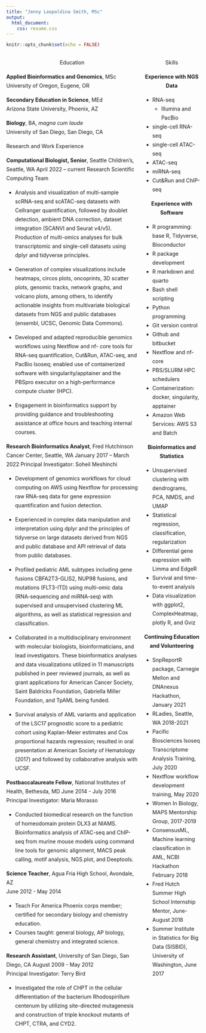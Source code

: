 ```yaml
---
title: "Jenny Leopoldina Smith, MSc"
output: 
  html_document:
    css: resume.css
---
```


```r
knitr::opts_chunk$set(echo = FALSE)
```


<!-- https://bookdown.org/yihui/rmarkdown-cookbook/multi-column.html -->
<!-- https://rstudio4edu.github.io/rstudio4edu-book/make-distill.html -->
<!-- https://emilyriederer.netlify.app/post/rmarkdown-css-tips/ -->

:::: {style="display: grid; grid-template-columns: 70% 30%; grid-column-gap: 15px; line-height: 1.5rem;"}

::: {class="resume-experience"}

<p style="text-align: center;">
<span class = "columnname">  Education </span>
</p>

**Applied Bioinformatics and Genomics**, MSc <br>
University of Oregon, Eugene, OR

**Secondary Education in Science**, MEd <br>
Arizona State University, Phoenix, AZ	

**Biology**, BA, *magna cum laude* <br>
University of San Diego, San Diego, CA	

<span class = "columnname"> Research and Work Experience </span>

**Computational Biologist, Senior**, Seattle Children’s, Seattle, WA
April 2022 – current 
Research Scientific Computing Team

* Analysis and visualization of multi-sample scRNA-seq and scATAC-seq datasets with Cellranger quantification, followed by doublet detection, ambient DNA correction, dataset integration (SCANVI and Seurat v4/v5). Production of multi-omics analyses for bulk transcriptomic and single-cell datasets using dplyr and tidyverse principles.

* Generation of complex visualizations include heatmaps, circos plots, oncoprints, 3D scatter plots, genomic tracks, network graphs, and volcano plots, among others, to identify actionable insights from multivariate biological datasets from NGS and public databases (ensembl, UCSC, Genomic Data Commons).

* Developed and adapted reproducible genomics workflows using Nextflow and nf- core tools for RNA-seq quantification, Cut&Run, ATAC-seq, and PacBio Isoseq; enabled use of containerized software with singularity/apptainer and the PBSpro executor on a high-performance compute cluster (HPC).

* Engagement in bioinformatics support by providing guidance and troubleshooting assistance at office hours and teaching internal courses.


**Research Bioinformatics Analyst**, Fred Hutchinson Cancer Center, Seattle, WA
January 2017 – March 2022
Principal Investigator: Soheil Meshinchi

*	Development of genomics workflows for cloud computing on AWS using Nextflow for processing raw RNA-seq data for gene expression quantification and fusion detection.

*	Experienced in complex data manipulation and interpretation using dplyr and the principles of tidyverse on large datasets derived from NGS and public database and API retrieval of data from public databases.

*	Profiled pediatric AML subtypes including gene fusions CBFA2T3-GLIS2, NUP98 fusions, and mutations (FLT3-ITD) using multi-omic data (RNA-sequencing and miRNA-seq) with supervised and unsupervised clustering ML algorithms, as well as statistical regression and classification.  

*	Collaborated in a multidisciplinary environment with molecular biologists, bioinformaticians, and lead investigators. These bioinformatics analyses and data visualizations utilized in 11 manuscripts published in peer reviewed journals, as well as grant applications for American Cancer Society, Saint Baldricks Foundation, Gabriella Miller Foundation, and TpAML being funded.

*	Survival analysis of AML variants and application of the LSC17 prognostic score to a pediatric cohort using Kaplan-Meier estimates and Cox proportional hazards regression; resulted in oral presentation at American Society of Hematology (2017) and followed by collaborative analysis with UCSF. 


**Postbaccalaureate Fellow**, National Institutes of Health, Bethesda, MD
June 2014 - July 2016
Principal Investigator: Maria Morasso

*	Conducted biomedical research on the function of homeodomain protein DLX3 at NIAMS. Bioinformatics analysis of ATAC-seq and ChIP-seq from murine mouse models using command line tools for genomic alignment, MACS peak calling, motif analysis, NGS.plot, and Deeptools.

**Science Teacher**, Agua Fria High School, Avondale, AZ	
June 2012 - May 2014

*	Teach For America Phoenix corps member; certified for secondary biology and chemistry education. 
* Courses taught: general biology, AP biology, general chemistry and integrated science.

**Research Assistant**, University of San Diego, San Diego, CA
August 2009 - May 2012                                      
Principal Investigator: Terry Bird

*	Investigated the role of CHPT in the cellular differentiation of the bacterium Rhodospirillum centenum by utilizing site-directed mutagenesis and construction of triple knockout mutants of CHPT, CTRA, and CYD2.

:::

::: {class="resume-skills"}

<p style="text-align: center;">
<span class = "columnname"> Skills </span>
</p>

<p style="text-align: center;">**Experience with NGS Data**</p>

* RNA-seq
  * Illumina and PacBio
* single-cell RNA-seq
* single-cell ATAC-seq 
* ATAC-seq
* miRNA-seq
* Cut&Run and ChIP-seq

<p style="text-align: center;">**Experience with Software**</p>

* R programming: base R, Tidyverse, Bioconductor
* R package development
* R markdown and quarto
* Bash shell scripting
* Python programming
* Git version control
* Github and bitbucket
* Nextflow and nf-core
* PBS/SLURM HPC schedulers
* Containerization: docker, singularity, apptainer
* Amazon Web Services: AWS S3 and Batch

<p style="text-align: center;">**Bioinformatics and Statistics**</p>

*	Unsupervised clustering with dendrograms, PCA, NMDS, and UMAP
*	Statistical regression, classification, regularization
*	Differential gene expression with Limma and EdgeR
*	Survival and time-to-event analysis
*	Data visualization with ggplot2, ComplexHeatmap, plotly R, and Gviz

<p style="text-align: center;">**Continuing Education and Volunteering**</p>

*	SnpReportR package, Carnegie Mellon and DNAnexus Hackathon, January 2021
*	RLadies, Seattle, WA 2018-2021 
*	Pacific Biosciences Isoseq Transcriptome Analysis Training, July 2020
*	Nextflow workflow development training, May 2020
*	Women In Biology, MAPS Mentorship Group, 2017-2019
*	ConsensusML, Machine learning classification in AML, NCBI Hackathon February 2018
*	Fred Hutch Summer High School Internship Mentor, June-August 2018
*	Summer Institute in Statistics for Big Data (SISBID), University of Washington, June 2017
</div>

::: 

::::

